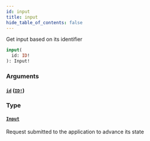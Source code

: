 ```yaml
---
id: input
title: input
hide_table_of_contents: false
---
```



Get input based on its identifier

```graphql
input(
  id: ID!
): Input!
```


### Arguments

#### [`id`](#) ([`ID!`](../scalars/id.mdx))




### Type

#### [`Input`](../objects/input.mdx)

Request submitted to the application to advance its state




